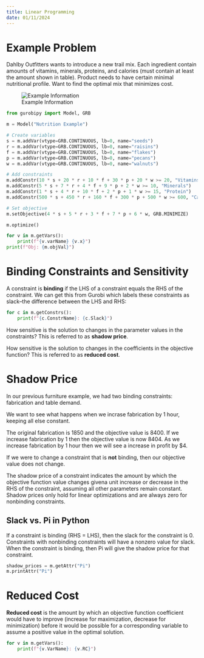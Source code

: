 ```yaml
---
title: Linear Programming
date: 01/11/2024
---
```


# Example Problem

Dahlby Outfitters wants to introduce a new trail mix. Each ingredient
contain amounts of vitamins, minerals, proteins, and calories (must
contain at least the amount shown in table). Product needs to have
certain minimal nutritional profile. Want to find the optimal mix that
minimizes cost.

![Example Information](images/example-info.png){#fig-example-info}

```python
from gurobipy import Model, GRB

m = Model("Nutrition Example")

# Create variables
s = m.addVar(vtype=GRB.CONTINUOUS, lb=0, name="seeds")
r = m.addVar(vtype=GRB.CONTINUOUS, lb=0, name="raisins")
f = m.addVar(vtype=GRB.CONTINUOUS, lb=0, name="flakes")
p = m.addVar(vtype=GRB.CONTINUOUS, lb=0, name="pecans")
w = m.addVar(vtype=GRB.CONTINUOUS, lb=0, name="walnuts")

# Add constraints
m.addConstr(10 * s + 20 * r + 10 * f + 30 * p + 20 * w >= 20, "Vitamins")
m.addConstr(5 * s + 7 * r + 4 * f + 9 * p + 2 * w >= 10, "Minerals")
m.addConstr(1 * s + 4 * r + 10 * f + 2 * p + 1 * w >= 15, "Protein")
m.addConstr(500 * s + 450 * r + 160 * f + 300 * p + 500 * w >= 600, "Calories")

# Set objective
m.setObjective(4 * s + 5 * r + 3 * f + 7 * p + 6 * w, GRB.MINIMIZE)

m.optimize()

for v in m.getVars():
    print(f"{v.varName} {v.x}")
print(f"Obj: {m.objVal}")
```

# Binding Constraints and Sensitivity

A constraint is **binding** if the LHS of a constraint equals the RHS of the constraint. We can get this from Gurobi which labels these constraints as slack--the difference between the LHS and RHS:

```python
for c in m.getConstrs():
    print(f"{c.ConstrName}: {c.Slack}")
```

How sensitive is the solution to changes in the parameter values in the constraints? This is referred to as **shadow price**.

How sensitive is the solution to changes in the coefficients in the objective function? This is referred to as **reduced cost**.

# Shadow Price

In our previous furniture example, we had two binding constraints: fabrication and table demand.

We want to see what happens when we incrase fabrication by 1 hour, keeping all else constant.

The original fabrication is 1850 and the objective value is 8400. If we increase fabrication by 1 then the objective value is now 8404. As we increase fabrication by 1 hour then we will see a increase in profit by $4.

If we were to change a constraint that is **not** binding, then our objective value does not change.

The shadow price of a constraint indicates the amount by which the objective function value changes givena  unit increase or decrease in the RHS of the constraint, assuming all other parameters remain constant. Shadow prices only hold for linear optimizations and are always zero for nonbinding constraints.

## Slack vs. Pi in Python

If a constraint is binding (RHS = LHS), then the slack for the constraint is 0. Constraints with nonbinding constraints will have a nonzero value for slack. When the constraint is binding, then Pi will give the shadow price for that constraint.

```python
shadow_prices = m.getAttr("Pi")
m.printAttr("Pi")
```

# Reduced Cost

**Reduced cost** is the amount by which an objective function coefficient would have to improve (increase for maximization, decrease for minimization) before it would be possible for a corresponding variable to assume a positive value in the optimal solution.

```python
for v in m.getVars():
    print(f"{v.VarName}: {v.RC}")
```

